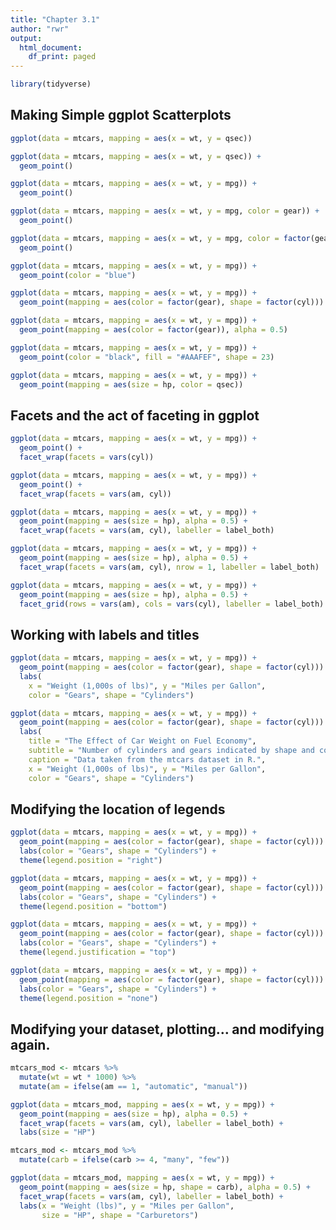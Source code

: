 ```yaml
---
title: "Chapter 3.1"
author: "rwr"
output: 
  html_document:
    df_print: paged
---
```


```r
library(tidyverse)
```


## Making Simple ggplot Scatterplots

```r
ggplot(data = mtcars, mapping = aes(x = wt, y = qsec))
```


```r
ggplot(data = mtcars, mapping = aes(x = wt, y = qsec)) +
  geom_point()
```


```r
ggplot(data = mtcars, mapping = aes(x = wt, y = mpg)) +
  geom_point()
```

```r
ggplot(data = mtcars, mapping = aes(x = wt, y = mpg, color = gear)) +
  geom_point()
```


```r
ggplot(data = mtcars, mapping = aes(x = wt, y = mpg, color = factor(gear))) +
  geom_point()
```


```r
ggplot(data = mtcars, mapping = aes(x = wt, y = mpg)) +
  geom_point(color = "blue")
```


```r
ggplot(data = mtcars, mapping = aes(x = wt, y = mpg)) +
  geom_point(mapping = aes(color = factor(gear), shape = factor(cyl)))
```

```r
ggplot(data = mtcars, mapping = aes(x = wt, y = mpg)) +
  geom_point(mapping = aes(color = factor(gear)), alpha = 0.5)
```

```r
ggplot(data = mtcars, mapping = aes(x = wt, y = mpg)) +
  geom_point(color = "black", fill = "#AAAFEF", shape = 23)
```

```r
ggplot(data = mtcars, mapping = aes(x = wt, y = mpg)) +
  geom_point(mapping = aes(size = hp, color = qsec))
```


## Facets and the act of faceting in ggplot

```r
ggplot(data = mtcars, mapping = aes(x = wt, y = mpg)) +
  geom_point() +
  facet_wrap(facets = vars(cyl))
```



```r
ggplot(data = mtcars, mapping = aes(x = wt, y = mpg)) +
  geom_point() +
  facet_wrap(facets = vars(am, cyl))
```


```r
ggplot(data = mtcars, mapping = aes(x = wt, y = mpg)) +
  geom_point(mapping = aes(size = hp), alpha = 0.5) +
  facet_wrap(facets = vars(am, cyl), labeller = label_both)
```


```r
ggplot(data = mtcars, mapping = aes(x = wt, y = mpg)) +
  geom_point(mapping = aes(size = hp), alpha = 0.5) +
  facet_wrap(facets = vars(am, cyl), nrow = 1, labeller = label_both)
```


```r
ggplot(data = mtcars, mapping = aes(x = wt, y = mpg)) +
  geom_point(mapping = aes(size = hp), alpha = 0.5) +
  facet_grid(rows = vars(am), cols = vars(cyl), labeller = label_both)
```


## Working with labels and titles

```r
ggplot(data = mtcars, mapping = aes(x = wt, y = mpg)) +
  geom_point(mapping = aes(color = factor(gear), shape = factor(cyl))) +
  labs(
    x = "Weight (1,000s of lbs)", y = "Miles per Gallon",
    color = "Gears", shape = "Cylinders")
```


```r
ggplot(data = mtcars, mapping = aes(x = wt, y = mpg)) +
  geom_point(mapping = aes(color = factor(gear), shape = factor(cyl))) +
  labs(
    title = "The Effect of Car Weight on Fuel Economy",
    subtitle = "Number of cylinders and gears indicated by shape and color",
    caption = "Data taken from the mtcars dataset in R.",
    x = "Weight (1,000s of lbs)", y = "Miles per Gallon",
    color = "Gears", shape = "Cylinders")
```


## Modifying the location of legends

```r
ggplot(data = mtcars, mapping = aes(x = wt, y = mpg)) +
  geom_point(mapping = aes(color = factor(gear), shape = factor(cyl))) +
  labs(color = "Gears", shape = "Cylinders") +
  theme(legend.position = "right")
```

```r
ggplot(data = mtcars, mapping = aes(x = wt, y = mpg)) +
  geom_point(mapping = aes(color = factor(gear), shape = factor(cyl))) +
  labs(color = "Gears", shape = "Cylinders") +
  theme(legend.position = "bottom")
```

```r
ggplot(data = mtcars, mapping = aes(x = wt, y = mpg)) +
  geom_point(mapping = aes(color = factor(gear), shape = factor(cyl))) +
  labs(color = "Gears", shape = "Cylinders") +
  theme(legend.justification = "top")
```

```r
ggplot(data = mtcars, mapping = aes(x = wt, y = mpg)) +
  geom_point(mapping = aes(color = factor(gear), shape = factor(cyl))) +
  labs(color = "Gears", shape = "Cylinders") +
  theme(legend.position = "none")
```


## Modifying your dataset, plotting… and modifying again.

```r
mtcars_mod <- mtcars %>%
  mutate(wt = wt * 1000) %>%
  mutate(am = ifelse(am == 1, "automatic", "manual"))

ggplot(data = mtcars_mod, mapping = aes(x = wt, y = mpg)) +
  geom_point(mapping = aes(size = hp), alpha = 0.5) +
  facet_wrap(facets = vars(am, cyl), labeller = label_both) +
  labs(size = "HP")
```


```r
mtcars_mod <- mtcars_mod %>%
  mutate(carb = ifelse(carb >= 4, "many", "few"))

ggplot(data = mtcars_mod, mapping = aes(x = wt, y = mpg)) +
  geom_point(mapping = aes(size = hp, shape = carb), alpha = 0.5) +
  facet_wrap(facets = vars(am, cyl), labeller = label_both) +
  labs(x = "Weight (lbs)", y = "Miles per Gallon",
       size = "HP", shape = "Carburetors")
```
